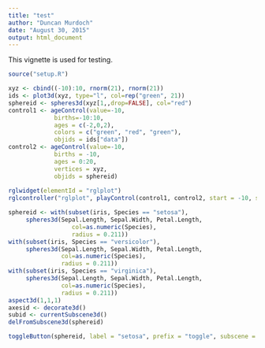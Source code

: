 ```yaml
---
title: "test"
author: "Duncan Murdoch"
date: "August 30, 2015"
output: html_document
---
```


This vignette is used for testing.

```r
source("setup.R")
```
```r
xyz <- cbind((-10):10, rnorm(21), rnorm(21))
ids <- plot3d(xyz, type="l", col=rep("green", 21))
sphereid <- spheres3d(xyz[1,,drop=FALSE], col="red")
control1 <- ageControl(value=-10,
             births=-10:10,
             ages = c(-2,0,2),
             colors = c("green", "red", "green"),
             objids = ids["data"])
control2 <- ageControl(value=-10,
             births = -10,
             ages = 0:20,
             vertices = xyz, 
             objids = sphereid)
             
rglwidget(elementId = "rglplot")
rglcontroller("rglplot", playControl(control1, control2, start = -10, stop = 10, rate = 5, loop = TRUE, labels = NULL))
```
```r
sphereid <- with(subset(iris, Species == "setosa"), 
     spheres3d(Sepal.Length, Sepal.Width, Petal.Length, 
                  col=as.numeric(Species),
                  radius = 0.211))
with(subset(iris, Species == "versicolor"), 
     spheres3d(Sepal.Length, Sepal.Width, Petal.Length, 
               col=as.numeric(Species),
     	       radius = 0.211))
with(subset(iris, Species == "virginica"), 
     spheres3d(Sepal.Length, Sepal.Width, Petal.Length, 
               col=as.numeric(Species),
     	       radius = 0.211))
aspect3d(1,1,1)
axesid <- decorate3d()
subid <- currentSubscene3d()
delFromSubscene3d(sphereid)
```

```r
toggleButton(sphereid, label = "setosa", prefix = "toggle", subscene = subid)
```
